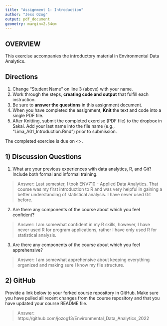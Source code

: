 ```yaml
---
title: "Assignment 1: Introduction"
author: "Jess Ozog"
output: pdf_document
geometry: margin=2.54cm
---
```


## OVERVIEW

This exercise accompanies the introductory material in Environmental Data Analytics. 

## Directions
1. Change "Student Name" on line 3 (above) with your name.
3. Work through the steps, **creating code and output** that fulfill each instruction.
4. Be sure to **answer the questions** in this assignment document.
6. When you have completed the assignment, **Knit** the text and code into a single PDF file.
8. After Knitting, submit the completed exercise (PDF file) to the dropbox in Sakai. Add your last name into the file name (e.g., "Lima_A01_Introduction.Rmd") prior to submission.

The completed exercise is due on <>.

## 1) Discussion Questions

1. What are your previous experiences with data analytics, R, and Git? Include both formal and informal training.

> Answer: Last semester, I took ENV710 - Applied Data Analytics. That course was my first introduction to R and was very helpful in gaining a better understanding of statistical analysis. I have never used Git before. 

2. Are there any components of the course about which you feel confident?

> Answer: I am somewhat confident in my R skills, however, I have never used R for program applications, rather I have only used R for statistical analysis. 

3. Are there any components of the course about which you feel apprehensive?

> Answer: I am somewhat apprehensive about keeping everything organized and making sure I know my file structure. 


## 2) GitHub

Provide a link below to your forked course repository in GitHub. Make sure you have pulled all recent changes from the course repository  and that you have updated your course README file. 

> Answer: https://github.com/jozog13/Environmental_Data_Analytics_2022



